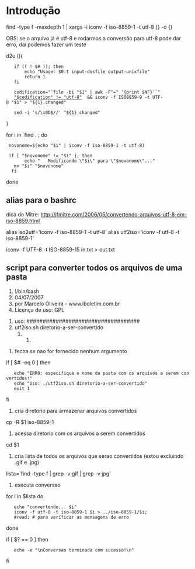 =Introdução=

find -type f -maxdepth 1 | xargs -i iconv -f iso-8859-1 -t utf-8 {} -o {}

OBS: se o arquivo já é utf-8 e rodarmos a conversão para utf-8 pode
dar erro, daí podemos fazer um teste


d2u (){
    if (( ! $# )); then
        echo "Usage: $0:t input-dosfile output-unixfile"
        return 1
    fi

    codification="`file -bi "$1" | awk -F"=" '{print $NF}'`"
    [[ "$codification" != "utf-8" ]]  && iconv -f ISO8859-9 -t UTF-8 "$1" > "${1}.changed"

    sed -i 's/\x0D$//' "${1}.changed"
}



for i in `find . ; do
  novonome=$(echo "$i" | iconv -f iso-8859-1 -t utf-8)

  if [ "$novonome" != "$i" ]; then
        echo "   Modificando \"$i\" para \"$novonome\"..."
	mv "$i" "$novonome"
   fi
done


==alias para o bashrc==
dica do Mitre: http://jfmitre.com/2006/05/convertendo-arquivos-utf-8-em-iso-8859.html

alias iso2utf='iconv -f iso-8859-1 -t utf-8'
alias utf2iso='iconv -f utf-8 -t iso-8859-1'

iconv -f UTF-8 -t ISO-8859-15 in.txt > out.txt


==script para converter todos os arquivos de uma pasta==

#!/bin/bash
# 04/07/2007
# por Marcelo Oliveira - www.iboletim.com.br
# Licença de uso: GPL

# uso: ###################################
# utf2iso.sh diretorio-a-ser-convertido
##########################################

# fecha se nao for fornecido nenhum argumento
if [ $# -eq 0 ]
then
	echo "ERRO: especifique o nome da pasta com os arquivos a serem convertidos!"
	echo "Uso: ./utf2iso.sh diretorio-a-ser-convertido"
	exit 1

fi

# cria diretorio para armazenar arquivos convertidos
cp -R $1 iso-8859-1

# acessa diretorio com os arquivos a serem convertidos
cd $1

# cria lista de todos os arquivos que serao convertidos (estou excluindo .gif e .jpg)
lista=`find -type f | grep -v gif | grep -v jpg`

# executa conversao
for i in $lista
do
	echo "convertendo... $i"
	iconv -f utf-8 -t iso-8859-1 $i > ../iso-8859-1/$i;
	#read; # para verificar as mensagens de erro
done

if [ $? == 0 ]
then
	echo -e "\nConversao terminada com sucesso!\n"
fi


